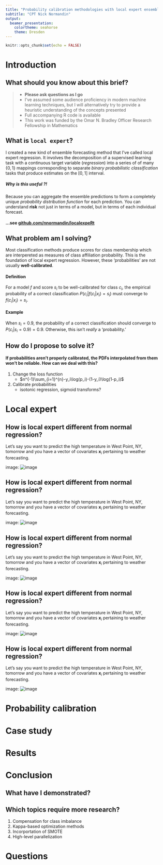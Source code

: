 ```yaml
---
title: "Probability calibration methodologies with local expert ensembles"
subtitle: "CPT Nick Normandin"
output: 
  beamer_presentation: 
    colortheme: seahorse
    theme: Dresden
---
```


```r
knitr::opts_chunk$set(echo = FALSE)
```

# Introduction

## What should you know about this brief?

> - **Please ask questions as I go**
> - I've assumed some audience proficiency in modern machine learning techniques, but I will alternatively try to provide a heuristic understanding of the concepts presented
> - Full accompanying R code is available
> - This work was funded by the Omar N. Bradley Officer Research Fellowship in Mathematics

## What is `local expert`?

I created a new kind of ensemble forecasting method that I've called local expert regression. It involves the decomposition of a supervised learning task with a continuous target variable (*regression*) into a series of of many $\{0, 1\}$ mappings corresponding to separate *binary probabilistic classification* tasks that produce estimates on the $[0, 1]$ interval.

#####  Why is this useful ?! 
Because you can aggregate the ensemble predictions to form a completely unique *probability distribution function* for each prediction. You can understand **risk** not just in terms of a model, but in terms of each individual forecast.

#### ...see **[github.com/nnormandin/localexpeRt](https://github.com/nnormandin/localexpeRt)**

## What problem am I solving?

Most classification methods produce scores for class membership which are interpereted as measures of class affiliation probability. This is the foundation of local expert regression. However, these 'probabilities' are not usually **well-calibrated**. 

#### Definition
For a model $f$ and score $s_i$ to be well-calibrated for class $c_i$, the empirical probability of a correct classification $P(c_i | f( c_i | x_i)=s_i)$ must converge to $f(c_i | x_i) = s_i$.

#### Example
When $s_i = 0.9$, the probability of a correct classification should converge to $P(c_i | s_i = 0.9) = 0.9$. Otherwise, this isn't *really* a 'probability.'

## How do I propose to solve it?

#### If probabilities aren't properly calibrated, the PDFs interpolated from them won't be reliable. How can we deal with this?

1. Change the loss function
     + $n^{-1}\sum_{i=1}^{n}-y_i\log(p_i)-(1-y_i)\log(1-p_i)$
2. Calibrate probabilities
     + isotonic regression, sigmoid transforms?

# Local expert

## How is local expert different from normal regression?
Let's say you want to predict the high temperature in West Point, NY, tomorrow and you have a vector of covariates $\mathbf{x}_i$ pertaining to weather forecasting.

image: ![image](~/R/projects/MORS_2017/figure1/first.png)

## How is local expert different from normal regression?
Let's say you want to predict the high temperature in West Point, NY, tomorrow and you have a vector of covariates $\mathbf{x}_i$ pertaining to weather forecasting.

image: ![image](~/R/projects/MORS_2017/figure1/second.png)

## How is local expert different from normal regression?
Let's say you want to predict the high temperature in West Point, NY, tomorrow and you have a vector of covariates $\mathbf{x}_i$ pertaining to weather forecasting.

image: ![image](~/R/projects/MORS_2017/figure1/third.png)

## How is local expert different from normal regression?
Let's say you want to predict the high temperature in West Point, NY, tomorrow and you have a vector of covariates $\mathbf{x}_i$ pertaining to weather forecasting.

image: ![image](~/R/projects/MORS_2017/figure1/fourth.png)

## How is local expert different from normal regression?
Let's say you want to predict the high temperature in West Point, NY, tomorrow and you have a vector of covariates $\mathbf{x}_i$ pertaining to weather forecasting.

image: ![image](~/R/projects/MORS_2017/figure1/last.png)

# Probability calibration

# Case study

# Results



# Conclusion

## What have I demonstrated?

## Which topics require more research?

1. Compensation for class imbalance
2. Kappa-based optimization methods
3. Incorportation of SMOTE
4. High-level parallelization

# Questions





